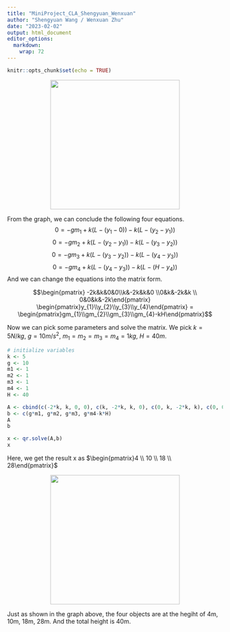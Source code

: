 ```yaml
---
title: "MiniProject_CLA_Shengyuan_Wenxuan"
author: "Shengyuan Wang / Wenxuan Zhu"
date: "2023-02-02"
output: html_document
editor_options: 
  markdown: 
    wrap: 72
---
```


```r
knitr::opts_chunk$set(echo = TRUE)
```
<center>
![](img/pic1.jpeg){width=8cm}
</center>

From the graph, we can conclude the following four equations.
$$0 = -gm_{1} + k(L-(y_{1}-0)) - k(L-(y_{2}-y_{1}))$$
$$0 = -gm_{2} + k(L-(y_{2}-y_{1})) - k(L-(y_{3}-y_{2}))$$
$$0 = -gm_{3} + k(L-(y_{3}-y_{2})) - k(L-(y_{4}-y_{3}))$$
$$0 = -gm_{4} + k(L-(y_{4}-y_{3})) - k(L-(H-y_{4}))$$
And we can change the equations into the matrix form.

$$\begin{pmatrix} -2k&k&0&0\\k&-2k&k&0 \\0&k&-2k&k \\ 0&0&k&-2k\end{pmatrix} \begin{pmatrix}y_{1}\\y_{2}\\y_{3}\\y_{4}\end{pmatrix} = \begin{pmatrix}gm_{1}\\gm_{2}\\gm_{3}\\gm_{4}-kH\end{pmatrix}$$

Now we can pick some parameters and solve the matrix.
We pick $k = 5N/kg$, $g = 10 m/s^{2}$, $m_1 = m_2 = m_3 = m_4= 1kg$, $H = 40m$. 

```r
# initialize variables 
k <- 5
g <- 10
m1 <- 1
m2 <- 1
m3 <- 1
m4 <- 1
H <- 40
```

```r
A <- cbind(c(-2*k, k, 0, 0), c(k, -2*k, k, 0), c(0, k, -2*k, k), c(0, 0, k, -2*k))
b <- c(g*m1, g*m2, g*m3, g*m4-k*H)
A
b
```

```r
x <- qr.solve(A,b)
x
```

Here, we get the result x as $\begin{pmatrix}4 \\ 10 \\ 18 \\ 28\end{pmatrix}$


<center>
![](img/pic2.jpeg){width=8cm}
</center>

Just as shown in the graph above, the four objects are at the hegiht of 4m, 10m, 18m, 28m. And the total height is 40m.